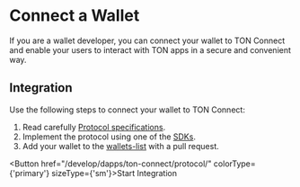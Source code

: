 
# Connect a Wallet

If you are a wallet developer, you can connect your wallet to TON Connect and enable your users to interact with TON apps in a secure and convenient way.

## Integration

Use the following steps to connect your wallet to TON Connect:

1. Read carefully [Protocol specifications](/develop/dapps/ton-connect/protocol/).
2. Implement the protocol using one of the [SDKs](/develop/dapps/ton-connect/developers).
3. Add your wallet to the [wallets-list](https://github.com/ton-blockchain/wallets-list) with a pull request.

<Button href="/develop/dapps/ton-connect/protocol/" colorType={'primary'} sizeType={'sm'}>Start Integration</Button>
